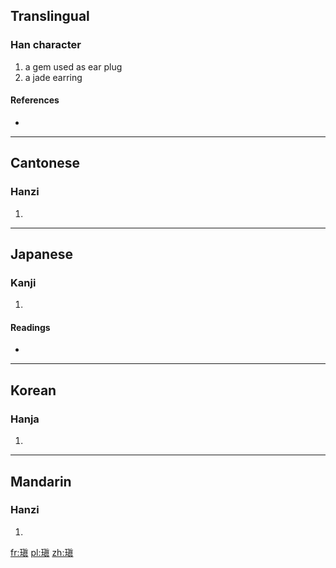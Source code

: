 ==Translingual==

===Han character===
{{Han char|rn=96|rad=玉|as=10|sn=14|four=1418<sub>6</sub>|canj=一土十月金 (MGJBC)}}

# a gem used as ear plug
# a jade earring

====References====
* {{Han ref|kx=0740.030|dkj=21167|dj=1149.220|hdz=21130.100|uh=7471|ud=29809|bh=E2D0|bd=58064}}

----

==Cantonese==

===Hanzi===
{{yue-hanzi|jyut=|y=jan3, tin3}}

# {{defn|Cantonese|sort=玉10}}

----

==Japanese==

===Kanji===
{{ja-kanji|grade=|rs=玉10}}

# {{defn|Japanese|sort=玉10}}

====Readings====
* {{ja-readings|on=[[てん]] (ten), [[ちん]] (chin), [[しん]] (shin)|kun=[[みみだま]] (mimidama)|nanori=}}

----

==Korean==

===Hanja===
{{ko-hanja|hangeul=전|eumhun=|rv=jeon|mr=chŏn|y=cen}}

# {{defn|Korean|sort=玉10}}

----

==Mandarin==

===Hanzi===
{{cmn-hanzi|pin=[[zhèn]] ([[zhen4]])|wg=chen<sup>4</sup>}}

# {{defn|Mandarin|sort=玉10}}

[[fr:瑱]]
[[pl:瑱]]
[[zh:瑱]]